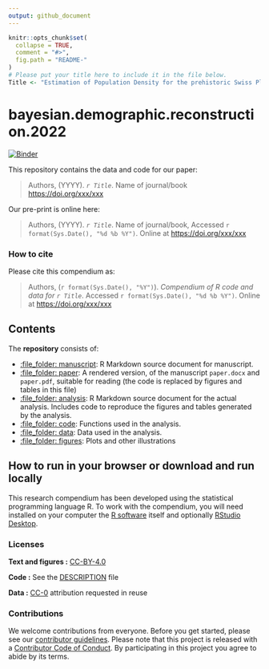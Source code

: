 ```yaml
---
output: github_document
---
```


<!-- README.md is generated from README.Rmd. Please edit that file -->

```r
knitr::opts_chunk$set(
  collapse = TRUE,
  comment = "#>",
  fig.path = "README-"
)
# Please put your title here to include it in the file below.
Title <- "Estimation of Population Density for the prehistoric Swiss Plateau using a Hierarchical Bayesian Poisson Regression Model"
```

# bayesian.demographic.reconstruction.2022

[![Binder](https://mybinder.org/badge_logo.svg)](https://mybinder.org/v2/gh/MartinHinz/bayesian.demographic.reconstruction.2021/master?urlpath=rstudio)

This repository contains the data and code for our paper:

> Authors, (YYYY). _`r Title`_. Name of journal/book <https://doi.org/xxx/xxx>

Our pre-print is online here:

> Authors, (YYYY). _`r Title`_. Name of journal/book, Accessed `r format(Sys.Date(), "%d %b %Y")`. Online at <https://doi.org/xxx/xxx>


### How to cite

Please cite this compendium as:

> Authors, (`r format(Sys.Date(), "%Y")`). _Compendium of R code and data for `r Title`_. Accessed `r format(Sys.Date(), "%d %b %Y")`. Online at <https://doi.org/xxx/xxx>

## Contents

The **repository** consists of:

  - [:file\_folder: manuscript](/manuscript): R Markdown source document
    for manuscript.
  - [:file\_folder: paper](/paper): A rendered version, of the manuscript
    `paper.docx` and `paper.pdf`, suitable for reading (the code is replaced by figures
    and tables in this file)
  - [:file\_folder: analysis](/analysis): R Markdown source document
    for the actual analysis. Includes code to reproduce the figures and tables
    generated by the analysis.
  - [:file\_folder: code](/code): Functions used in the analysis.
  - [:file\_folder: data](/data): Data used in the analysis.
  - [:file\_folder: figures](/figures): Plots and other illustrations

## How to run in your browser or download and run locally

This research compendium has been developed using the statistical programming
language R. To work with the compendium, you will need
installed on your computer the [R software](https://cloud.r-project.org/)
itself and optionally [RStudio Desktop](https://rstudio.com/products/rstudio/download/).

### Licenses

**Text and figures :**  [CC-BY-4.0](http://creativecommons.org/licenses/by/4.0/)

**Code :** See the [DESCRIPTION](DESCRIPTION) file

**Data :** [CC-0](http://creativecommons.org/publicdomain/zero/1.0/) attribution requested in reuse

### Contributions

We welcome contributions from everyone. Before you get started, please see our [contributor guidelines](CONTRIBUTING.md). Please note that this project is released with a [Contributor Code of Conduct](CONDUCT.md). By participating in this project you agree to abide by its terms.

